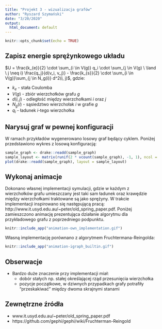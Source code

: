 ```yaml
---
title: "Projekt 3 - wizualizacja grafów"
author: "Ryszard Szymański"
date: "3/20/2020"
output: 
  html_document: default
---
```


```r
knitr::opts_chunk$set(echo = TRUE)
```

## Zapisz energie sprężynkowego układu
$U = \frac{k_{e}}{2} \cdot \sum_{i \in V(g)} q_i \cdot \sum_{j \in V(g) \ \land \ j \neq i} \frac{q_j}{d(v_i, v_j)} - \frac{k_{s}}{2} \cdot \sum_{i \in V(g)}\sum_{j \in N_g(i)} d^2(i, j)$, gdzie:

* $k_{e}$ - stała Coulomba
* $V(g)$ - zbiór wierzchołków grafu $g$
* $d(i,j)$ - odległość między wierzchołkami $i$ oraz $j$
* $N_g(i)$ - sąsiedztwo wierzchołak $i$ w grafie $g$
* $q_{i}$ - ładunek $i$-tego wierzchołka


## Narysuj graf w pewnej konfiguracji
W ramach przykładów wygenerowano losowy graf będący cyklem. Poniżej przedstawiono wykres z losową konfiguracją:
```r
sample_graph <- drake::readd(sample_graph)
sample_layout <- matrix(runif(2 * vcount(sample_graph), -1, 1), ncol = 2)
plot(drake::readd(sample_graph), layout = sample_layout)
```

## Wykonaj animacje
Dokonano własnej implementacji symulacji, gdzie w każdym z wierzchołków grafu umieszczany jest taki sam ładunek oraz krawędzie między wierzchołkami traktowane są jako sprężyny. W trakcie implementacji inspirowano się następującą pracą: http://www.it.usyd.edu.au/~peter/old_spring_paper.pdf. Poniżej zamieszczono animację prezentująca działanie algorytmu dla przykładowego grafu z poprzedniego podpunktu.

```r
knitr::include_app("animation-own_implementation.gif")
```

Własną implementację porównano z algorytmem Fruchtermana-Reingolda:

```r
knitr::include_app("animation-igraph_builtin.gif")
```

## Obserwacje
* Bardzo duże znaczenie przy implementacji miał:
  * dobór stałych np. stałej określającej rząd przesunięcia wierzchołka
  * pozycje początkowe, w dziwnych przypadkach grafy potrafiły "przeskakiwać" między dwoma skrajnymi stanami

## Zewnętrzne źródła
* www.it.usyd.edu.au/~peter/old_spring_paper.pdf
* https://github.com/gephi/gephi/wiki/Fruchterman-Reingold
